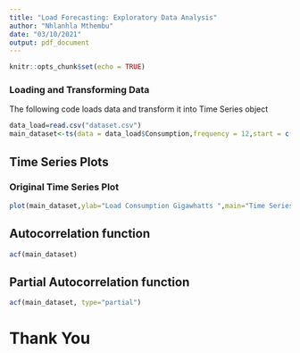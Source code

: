 ```yaml
---
title: "Load Forecasting: Exploratory Data Analysis"
author: "Nhlanhla Mthembu"
date: "03/10/2021"
output: pdf_document
---
```


```r
knitr::opts_chunk$set(echo = TRUE)
```

### Loading and Transforming Data
The following code loads data and transform it into Time Series object

```r
data_load=read.csv("dataset.csv")
main_dataset<-ts(data = data_load$Consumption,frequency = 12,start = c(2002,01),end = c(2021,06))
```

## Time Series Plots

### Original Time Series Plot
```r
plot(main_dataset,ylab="Load Consumption Gigawhatts ",main="Time Series plot Electricity consumption in South Africa")

```

## Autocorrelation function
```r
acf(main_dataset)
```

## Partial Autocorrelation function
```r
acf(main_dataset, type="partial")
```


# Thank You
